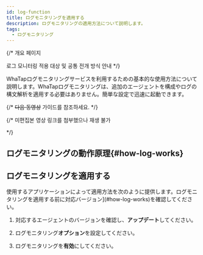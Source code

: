 ```yaml
---
id: log-function
title: ログモニタリングを適用する
description: ログモニタリングの適用方法について説明します。
tags:
  - ログモニタリング
---
```


{/* 개요 페이지 

로그 모니터링 적용 대상 및 공통 전개 방식 안내 */}

WhaTapログモニタリングサービスを利用するための基本的な使用方法について説明します。WhaTapログモニタリングは、追加のエージェントを構成やログの構文解析を適用する必要はありません。簡単な設定で迅速に起動できます。 

{/* 
~~다음 동영상~~ 가이드를 참조하세요. */}

{/* 미편집본 영상 링크를 첨부했으나 재생 불가

<Videos url="https://drive.google.com/file/d/1Wi0NUG_ess-986yDsdScu7r3-QdWb1cf/preview" />

*/}

## ログモニタリングの動作原理{#how-log-works}


<Logbasics />

## ログモニタリングを適用する

使用するアプリケーションによって適用方法を次のように提供します。ログモニタリングを適用する前に対応バージョン](#how-log-works)を確認してください。 

1. 対応するエージェントのバージョンを確認し、**アップデート**してください。

2. ログモニタリング**オプション**を設定してください。

3. ログモニタリングを**有効**にしてください。


<DocCardList/>

